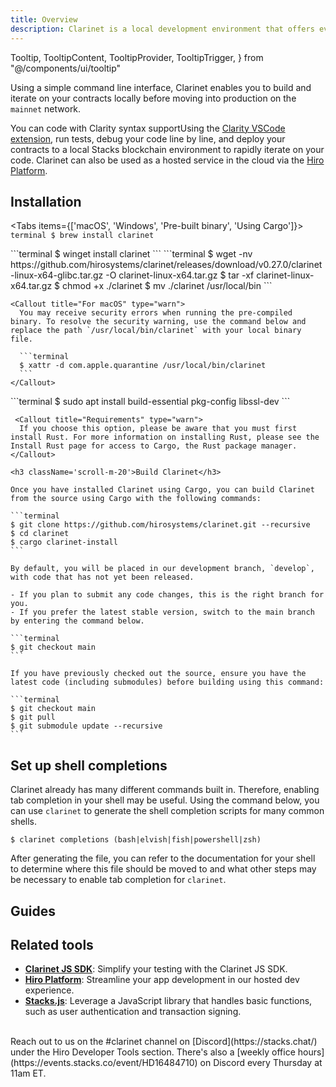 ```yaml
---
title: Overview
description: Clarinet is a local development environment that offers everything you need to create, test, and deploy smart contracts on Stacks.
---
```


  Tooltip,
  TooltipContent,
  TooltipProvider,
  TooltipTrigger,
} from "@/components/ui/tooltip"

Using a simple command line interface, Clarinet enables you to build and iterate on your contracts locally before moving into production on the `mainnet` network.

You can code with <TooltipProvider inline><Tooltip><TooltipTrigger asChild><span className='cursor-default border-b border-dotted border-primary'>Clarity syntax support</span></TooltipTrigger><TooltipContent>Using the [Clarity VSCode extension](https://marketplace.visualstudio.com/items?itemName=HiroSystems.clarity-lsp#:~:text=This%20VS%20Code%20extension%20brings,safety%20checks%2C%20debugger%20and%20more)</TooltipContent></Tooltip></TooltipProvider>, run tests, debug your code line by line, and deploy your contracts to a local Stacks blockchain environment to rapidly iterate on your code. Clarinet can also be used as a hosted service in the cloud via the [Hiro Platform](/stacks/platform).

## Installation

<Tabs items={['macOS', 'Windows', 'Pre-built binary', 'Using Cargo']}>
  <Tab value="macOS">
    ```terminal
    $ brew install clarinet
    ```
  </Tab>
  
  <Tab value="Windows">
    ```terminal
    $ winget install clarinet
    ```
  </Tab>

  <Tab value="Pre-built binary">
    ```terminal
    $ wget -nv https://github.com/hirosystems/clarinet/releases/download/v0.27.0/clarinet-linux-x64-glibc.tar.gz -O clarinet-linux-x64.tar.gz
    $ tar -xf clarinet-linux-x64.tar.gz
    $ chmod +x ./clarinet
    $ mv ./clarinet /usr/local/bin
    ```

    <Callout title="For macOS" type="warn">
      You may receive security errors when running the pre-compiled binary. To resolve the security warning, use the command below and replace the path `/usr/local/bin/clarinet` with your local binary file.

      ```terminal
      $ xattr -d com.apple.quarantine /usr/local/bin/clarinet
      ```
    </Callout>
  </Tab>

  <Tab value="Using Cargo">    
    ```terminal
    $ sudo apt install build-essential pkg-config libssl-dev
    ```

     <Callout title="Requirements" type="warn">
      If you choose this option, please be aware that you must first install Rust. For more information on installing Rust, please see the Install Rust page for access to Cargo, the Rust package manager.
    </Callout>

    <h3 className='scroll-m-20'>Build Clarinet</h3>

    Once you have installed Clarinet using Cargo, you can build Clarinet from the source using Cargo with the following commands:

    ```terminal
    $ git clone https://github.com/hirosystems/clarinet.git --recursive
    $ cd clarinet
    $ cargo clarinet-install
    ```

    By default, you will be placed in our development branch, `develop`, with code that has not yet been released.

    - If you plan to submit any code changes, this is the right branch for you.
    - If you prefer the latest stable version, switch to the main branch by entering the command below.

    ```terminal
    $ git checkout main
    ```

    If you have previously checked out the source, ensure you have the latest code (including submodules) before building using this command:

    ```terminal
    $ git checkout main
    $ git pull
    $ git submodule update --recursive
    ```

  </Tab>
</Tabs>

## Set up shell completions

Clarinet already has many different commands built in. Therefore, enabling tab completion in your shell may be useful. Using the command below, you can use `clarinet` to generate the shell completion scripts for many common shells.

```terminal
$ clarinet completions (bash|elvish|fish|powershell|zsh)
```

After generating the file, you can refer to the documentation for your shell to determine where this file should be moved to and what other steps may be necessary to enable tab completion for `clarinet`.

## Guides

<Cards>
  <SecondaryCard
    href="/stacks/clarinet/guides/create-a-new-project"
    title="Create a new contract"
    description="Add new contracts to your project and have them automatically configured in your project file."
  />
  <SecondaryCard
    href="/stacks/clarinet-js-sdk/guides/unit-testing"
    title="Write unit tests"
    description="Leverage the Clarinet JS SDK to write comprehensive unit tests, ensuring your contract performs as expected."
  />
  <SecondaryCard
    href="/stacks/clarinet/guides/create-deployment-plans"
    title="Create deployment plans"
    description="Employ customizable deployment plans to streamline your contract deployments."
  />
  <SecondaryCard
    href="/stacks/clarinet/guides/run-a-local-devnet"
    title="Run a local development environment"
    description="Set up a local devnet environment for developing and testing in a controlled environment before deployment."
  />
</Cards>

## Related tools

- **[Clarinet JS SDK](/stacks/clarinet-js-sdk)**: Simplify your testing with the Clarinet JS SDK.
- **[Hiro Platform](/stacks/platform)**: Streamline your app development in our hosted dev experience.
- **[Stacks.js](/stacks/stacks.js)**: Leverage a JavaScript library that handles basic functions, such as user authentication and transaction signing.

<br />

<Callout title="Need help building with Clarinet?" type="help">
Reach out to us on the <span className="font-bold">#clarinet</span> channel on [Discord](https://stacks.chat/) under the Hiro Developer Tools section. There's also a [weekly office hours](https://events.stacks.co/event/HD16484710) on Discord every Thursday at 11am ET.
</Callout>
